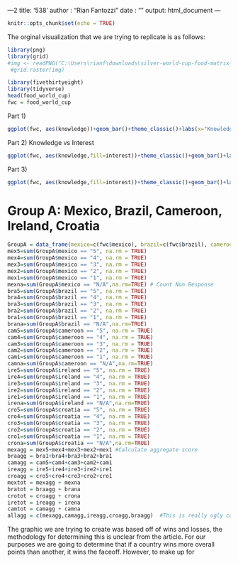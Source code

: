 ---2
title: '538'
author : "Rian Fantozzi"
date : "\today"
output: html_document
---

```{r setup, include=FALSE}
knitr::opts_chunk$set(echo = TRUE)
```
The orginal visualization that we are trying to replicate is as follows:
```{r fig.width=1, fig.height=10,echo=FALSE}
library(png)
library(grid)
#img <- readPNG("C:\Users\rianf\downloads\silver-world-cup-food-matrix-a.png")
 #grid.raster(img)
```


```{r}
library(fivethirtyeight)
library(tidyverse)
head(food_world_cup)
fwc = food_world_cup
```

Part 1) 
```{r}
ggplot(fwc, aes(knowledge))+geom_bar()+theme_classic()+labs(x="Knowledge of Food", y="Number of Respondents", title = "Knowledge of Subject Matter")
```
Part 2) Knowledge vs Interest
```{r}
ggplot(fwc, aes(knowledge,fill=interest))+theme_classic()+geom_bar()+labs(x="Knowledge of Food", y="Number of Respondents", title = "Knowledge and Interest in Subject Matter")
```
Part 3)
```{r}
ggplot(fwc, aes(knowledge,fill=interest))+theme_classic()+geom_bar()+labs(x="Knowledge of Food", y="Number of Respondents", title = "Knowledge and Interest in Subject Matter")+facet_grid(.~education)
```
# Group A: Mexico, Brazil, Cameroon, Ireland, Croatia
```{r}
GroupA = data_frame(mexico=c(fwc$mexico), brazil=c(fwc$brazil), cameroon=c(fwc$cameroon), ireland=c(fwc$ireland), croatia = c(fwc$croatia)) #This puts all the of the responses from the data table into a data frame
mex5=sum(GroupA$mexico == "5", na.rm = TRUE)
mex4=sum(GroupA$mexico == "4", na.rm = TRUE)
mex3=sum(GroupA$mexico == "3", na.rm = TRUE)
mex2=sum(GroupA$mexico == "2", na.rm = TRUE)
mex1=sum(GroupA$mexico == "1", na.rm = TRUE)
mexna=sum(GroupA$mexico == "N/A",na.rm=TRUE) # Count Non Response
bra5=sum(GroupA$brazil == "5", na.rm = TRUE)
bra4=sum(GroupA$brazil == "4", na.rm = TRUE)
bra3=sum(GroupA$brazil == "3", na.rm = TRUE)
bra2=sum(GroupA$brazil == "2", na.rm = TRUE)
bra1=sum(GroupA$brazil == "1", na.rm = TRUE)
brana=sum(GroupA$brazil == "N/A",na.rm=TRUE)
cam5=sum(GroupA$cameroon == "5", na.rm = TRUE)
cam4=sum(GroupA$cameroon == "4", na.rm = TRUE)
cam3=sum(GroupA$cameroon == "3", na.rm = TRUE)
cam2=sum(GroupA$cameroon == "2", na.rm = TRUE)
cam1=sum(GroupA$cameroon == "1", na.rm = TRUE)
camna=sum(GroupA$cameroon == "N/A",na.rm=TRUE)
ire5=sum(GroupA$ireland == "5", na.rm = TRUE)
ire4=sum(GroupA$ireland == "4", na.rm = TRUE)
ire3=sum(GroupA$ireland == "3", na.rm = TRUE)
ire2=sum(GroupA$ireland == "2", na.rm = TRUE)
ire1=sum(GroupA$ireland == "1", na.rm = TRUE)
irena=sum(GroupA$ireland == "N/A",na.rm=TRUE)
cro5=sum(GroupA$croatia == "5", na.rm = TRUE)
cro4=sum(GroupA$croatia == "4", na.rm = TRUE)
cro3=sum(GroupA$croatia == "3", na.rm = TRUE)
cro2=sum(GroupA$croatia == "2", na.rm = TRUE)
cro1=sum(GroupA$croatia == "1", na.rm = TRUE)
crona=sum(GroupA$croatia == "N/A",na.rm=TRUE)
mexagg = mex5+mex4+mex3+mex2+mex1 #Calculate aggregate score
braagg = bra1+bra4+bra3+bra2+bra1 
camagg = cam5+cam4+cam3+cam2+cam1
ireagg = ire5+ire4+ire3+ire2+ire1
croagg = cro5+cro4+cro3+cro2+cro1
mextot = mexagg + mexna
bratot = braagg + brana
crotot = croagg + crona
iretot = ireagg + irena
camtot = camagg + camna
allagg = c(mexagg,camagg,ireagg,croagg,braagg)  #This is really ugly code but I needed to meet a deadline and will clean it up in the future if I ever return to this project. May Knuth and Booch forgive me.
```
The graphic we are trying to create was based off of wins and losses, the methodology for determining this is unclear from the article. For our purposes we are going to determine that if a country wins more overall points than another, it wins the faceoff. However, to make up for 
